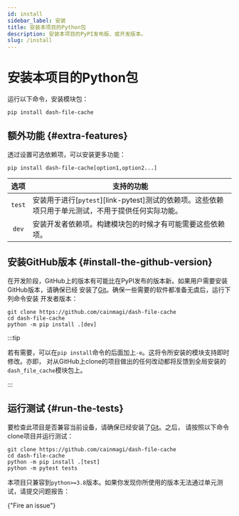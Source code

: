 ```yaml
---
id: install
sidebar_label: 安装
title: 安装本项目的Python包
description: 安装本项目的PyPI发布版、或开发版本。
slug: /install
---
```




# 安装本项目的Python包

运行以下命令，安装模块包：

```shell
pip install dash-file-cache
```

## 额外功能 {#extra-features}

透过设置可选依赖项，可以安装更多功能：

```shell
pip install dash-file-cache[option1,option2...]
```

|  选项  | <center>支持的功能</center>                                                                                            |
| :----: | :--------------------------------------------------------------------------------------------------------------------- |
| `test` | 安装用于进行[`pytest`<IconExternalLink/>][link-pytest]测试的依赖项。这些依赖项只用于单元测试，不用于提供任何实际功能。 |
| `dev`  | 安装开发者依赖项。构建模块包的时候才有可能需要这些依赖项。                                                             |

## 安装GitHub版本 {#install-the-github-version}

在开发阶段，GitHub上的版本有可能比在PyPI发布的版本新。如果用户需要安装GitHub版本，请确保已经
安装了[Git<IconExternalLink/>][link-git]。确保一些需要的软件都准备无虞后，运行下列命令安装
开发者版本：

```shell
git clone https://github.com/cainmagi/dash-file-cache
cd dash-file-cache
python -m pip install .[dev]
```

:::tip

若有需要，可以在`pip install`命令的后面加上`-e`。这将令所安装的模块支持即时修改。亦即，
对从GitHub上clone的项目做出的任何改动都将反馈到全局安装的`dash_file_cache`模块包上。

:::

## 运行测试 {#run-the-tests}

要检查此项目是否兼容当前设备，请确保已经安装了[Git<IconExternalLink/>][link-git]。之后，
请按照以下命令clone项目并运行测试：

```shell
git clone https://github.com/cainmagi/dash-file-cache
cd dash-file-cache
python -m pip install .[test]
python -m pytest tests
```

本项目只兼容到`python>=3.8`版本。如果你发现你所使用的版本无法通过单元测试，请提交问题报告：

<p>
  <DarkButton to={repoURL("issues/new/choose")} icon={octInfo16}>
    {"Fire an issue"}
  </DarkButton>
</p>

[link-git]: https://git-scm.com/downloads
